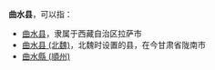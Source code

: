 '''曲水县'''，可以指：
*[[曲水县|曲水县]]，隶属于西藏自治区拉萨市
*[[曲水县_(北魏)|曲水县 (北魏)]]，北魏时设置的县，在今甘肃省陇南市
* [[曲水縣_(順州)|曲水縣 (順州)]]
{{Disambig|Q|Cat=三字中国县名消歧义}}